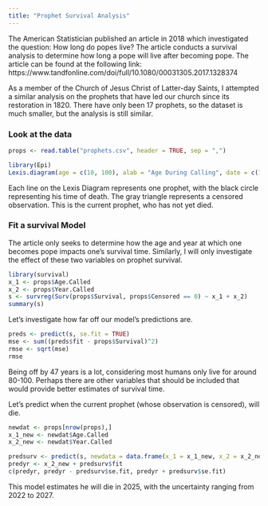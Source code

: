 ```yaml
---
title: "Prophet Survival Analysis"
---
```


The American Statistician published an article in 2018 which investigated the question: How long do popes live? The article conducts a survival analysis to determine how long a pope will live after becoming pope. The article can be found at the following link: https://www.tandfonline.com/doi/full/10.1080/00031305.2017.1328374

As a member of the Church of Jesus Christ of Latter-day Saints, I attempted a similar analysis on the prophets that have led our church since its restoration in 1820. There have only been 17 prophets, so the dataset is much smaller, but the analysis is still similar.

### Look at the data
```r
props <- read.table("prophets.csv", header = TRUE, sep = ",")

library(Epi)
Lexis.diagram(age = c(10, 100), alab = "Age During Calling", date = c(1815, 2025), dlab = "Calendar Time", int = c(10,25), lab.int = c(10, 50), entry.date = props$Year.Called, entry.age = props$Age.Called, exit.age = props$Age.Died, exit.date = props$Year.Died, fail = props$Censored, pch.fail = c(16,17), col.fail = c('black', 'gray'), age.grid = TRUE, main = "Lexis Diagram for Latter-Day Prophets")
```

Each line on the Lexis Diagram represents one prophet, with the black circle representing his time of death. The gray triangle represents a censored observation. This is the current prophet, who has not yet died.

### Fit a survival Model
The article only seeks to determine how the age and year at which one becomes pope impacts one's survival time. Similarly, I will only investigate the effect of these two variables on prophet survival.
```r
library(survival)
x_1 <- props$Age.Called
x_2 <- props$Year.Called
s <- survreg(Surv(props$Survival, props$Censored == 0) ~ x_1 + x_2)
summary(s)
```

Let's investigate how far off our model's predictions are.
```r
preds <- predict(s, se.fit = TRUE)
mse <- sum((preds$fit - props$Survival)^2)
rmse <- sqrt(mse)
rmse
```
Being off by 47 years is a lot, considering most humans only live for around 80-100. Perhaps there are other variables that should be included that would provide better estimates of survival time.

Let's predict when the current prophet (whose observation is censored), will die.
```r
newdat <- props[nrow(props),]
x_1_new <- newdat$Age.Called
x_2_new <- newdat$Year.Called

predsurv <- predict(s, newdata = data.frame(x_1 = x_1_new, x_2 = x_2_new), se.fit = TRUE)
predyr <- x_2_new + predsurv$fit
c(predyr, predyr - predsurv$se.fit, predyr + predsurv$se.fit)
```
This model estimates he will die in 2025, with the uncertainty ranging from 2022 to 2027.